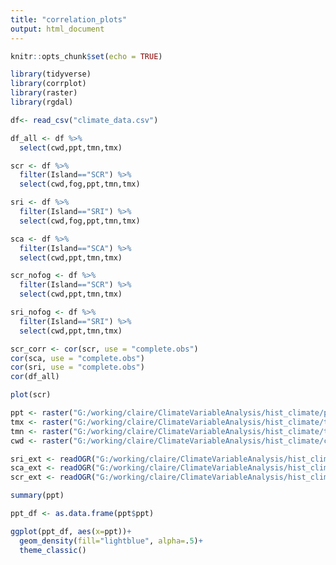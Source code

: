 ```yaml
---
title: "correlation_plots"
output: html_document
---
```


```r
knitr::opts_chunk$set(echo = TRUE)
```


```r
library(tidyverse)
library(corrplot)
library(raster)
library(rgdal)

df<- read_csv("climate_data.csv")

df_all <- df %>% 
  select(cwd,ppt,tmn,tmx)

scr <- df %>% 
  filter(Island=="SCR") %>% 
  select(cwd,fog,ppt,tmn,tmx)

sri <- df %>% 
  filter(Island=="SRI") %>% 
  select(cwd,fog,ppt,tmn,tmx)

sca <- df %>% 
  filter(Island=="SCA") %>% 
  select(cwd,ppt,tmn,tmx)

scr_nofog <- df %>% 
  filter(Island=="SCR") %>% 
  select(cwd,ppt,tmn,tmx)

sri_nofog <- df %>% 
  filter(Island=="SRI") %>% 
  select(cwd,ppt,tmn,tmx)

scr_corr <- cor(scr, use = "complete.obs")
cor(sca, use = "complete.obs")
cor(sri, use = "complete.obs")
cor(df_all)

plot(scr)
```

```r
ppt <- raster("G:/working/claire/ClimateVariableAnalysis/hist_climate/ppt.tif")
tmx <- raster("G:/working/claire/ClimateVariableAnalysis/hist_climate/tmx.tif")
tmn <- raster("G:/working/claire/ClimateVariableAnalysis/hist_climate/tmn.tif")
cwd <- raster("G:/working/claire/ClimateVariableAnalysis/hist_climate/cwd.tif")

sri_ext <- readOGR("G:/working/claire/ClimateVariableAnalysis/hist_climate/sri_extent/sri_extent.shp")
sca_ext <- readOGR("G:/working/claire/ClimateVariableAnalysis/hist_climate/sca_extent/sca_extent.shp")
scr_ext <- readOGR("G:/working/claire/ClimateVariableAnalysis/hist_climate/scr_extent/scr_extent.shp")

summary(ppt)

ppt_df <- as.data.frame(ppt$ppt)

ggplot(ppt_df, aes(x=ppt))+
  geom_density(fill="lightblue", alpha=.5)+
  theme_classic()
```

